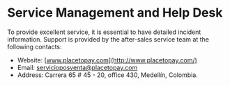 # Service Management and Help Desk

To provide excellent service, it is essential to have detailed incident information. Support is provided by the after-sales service team at the following contacts:

* Website: [www.placetopay.com](http://www.placetopay.com/)
* Email: [servicioposventa@placetopay.com](mailto:servicioposventa@placetopay.com)
* Address: Carrera 65 # 45 - 20, office 430, Medellín, Colombia.

